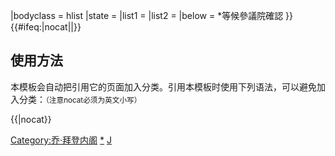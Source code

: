 {{Navbox
|name      = 拜登内阁
|title     = [[美国总统]][[乔·拜登]][[乔·拜登内阁|内阁]]（2021年-至今）
|border    = {{#if:{{{removeborder|}}}|none}}
|bodyclass = hlist
|state     = {{{state<includeonly>|collapsed</includeonly>}}}
|list1     = {{navbox|child
|title     = 内阁成员
|image     = [[File:Joe Biden presidential portrait.jpg|100px]]
|state     = {{{state|expanded}}}
|group1    = [[美国国务卿|国务卿]]
|list1     = [[安東尼·布林肯]]（2021年-至今）
|group2    = [[美国财政部长|财政部长]]
|list2     = [[珍妮特·耶伦]]（2021年-至今）
|group3    = [[美国国防部长|国防部长]]
|list3     = [[勞合·奧斯丁]]（2021年-至今）
|group4    = [[美国司法部长|司法部长]]
|list4     = [[梅域·加兰]]（2021年-至今）
|group5    = [[美国内政部长|内政部长]]
|list5     = [[德布·哈兰德]]（2021年-至今）
|group6    = [[美国农业部长|农业部长]]
|list6     = [[汤姆·维尔萨克]]（2021年-至今）
|group7    = [[美国商务部长|商务部长]]
|list7     = [[吉娜·雷蒙多]]（2021年-至今）
|group8    = [[美国劳工部长|劳工部长]]
|list8     = [[马蒂·沃尔什]]（2021年-至今）
|group9    = [[美國衛生及公共服務部長|衛生及公共服務部長]]
|list9     = [[哈维·贝西拉]]（2021年-至今）
|group10   = [[美国住房与城市发展部长|住房与城市发展部长]]
|list10    = [[玛西亚·福吉]]（2021年-至今）
|group11   = [[美国运输部长|运输部长]]
|list11    = [[彼得·布塔朱吉]]（2021年-至今）
|group12   = [[美国能源部长|能源部长]]
|list12    = [[珍妮弗·格兰霍姆]]（2021年-至今）
|group13   = [[美国教育部长|教育部长]]
|list13    = [[米格尔·卡多纳]]（2021年-至今）
|group14   = [[美国退伍军人事务部长|退伍军人事务部长]]
|list14    = [[丹尼斯·麦克多诺]]（2021年-至今）
|group15   = [[美国国土安全部长|国土安全部长]]
|list15    = [[亚历杭德罗·马约尔卡斯]]（2021年-至今）
}}
|list2     = {{Navbox|child
|title     = 内阁级别成员
|state     = {{{state|expanded}}}
|image     = [[File:US-WhiteHouse-Logo.svg|100px|link=|alt=]]
|group1    = [[美国副总统|副总统]]
|list1     = [[賀錦麗]]（2021年-至今）
|group2    = [[白宫幕僚长]]
|list2     = [[罗恩·克莱恩]]（2021年-至今）
|group3    = [[美国贸易代表|贸易代表]]
|list3     = [[戴琪]]（2021年-至今）
|group4    = [[國家情報總監]]
|list4     = [[艾薇儿·海恩斯]]（2021年-至今）
|group5    = [[美国常驻联合国代表列表|常駐聯合國大使]]
|list5     = [[琳达·托马斯-格林菲尔德]]（2021年-至今）
|group6    = [[美国行政管理和预算局|行政管理和预算局局长]]
|list6     = [[尼拉·坦登]]（提名被撤回）
|group7    = {{Internal link helper/en|科学和技术政策办公室|Office of Science and Technology Policy}}主任
|list7     = 
*[[埃里克·兰德]]（2021年-2022年）
*[[法蘭西斯·柯林斯]]（2022年-至今）
|group8    = [[美国国家环境保护局|國家环境保护局局長]]
|list8     = [[迈克尔·雷根]]（2021年-至今）
|group9    = [[美国小企业管理局|小企业管理局局长]]
|list9     = [[伊莎貝爾·卡西利亞斯·古茲曼|伊莎貝爾·古茲曼]]（2021年-至今）
|group10   = [[經濟顧問委員會]]主席
|list10    = [[塞西莉亞·勞斯]]（2021年-至今）

|group11   = [[中央情报局局长]]
|list11    = [[威廉·约瑟夫·伯恩斯]]（2021年-至今）
|group12   = [[美国总统气候特使|总统气候特使]]
|list12    = [[約翰·福布斯·凱瑞]]（2021年-至今）
}}
|below     = <nowiki>*</nowiki>等候參議院確認
}}<includeonly>{{#ifeq:{{{1}}}|nocat||[[Category:乔·拜登内阁]]}}</includeonly><noinclude>

== 使用方法 ==
本模板会自动把引用它的页面加入分类。引用本模板时使用下列语法，可以避免加入分类：<small>（注意nocat必须为英文小写）</small>
 
<nowiki>{{</nowiki>{{PAGENAME}}<nowiki>|nocat}}</nowiki>

[[Category:乔·拜登内阁|*]]
[[Category:美国内阁导航模板|J]]
</noinclude>